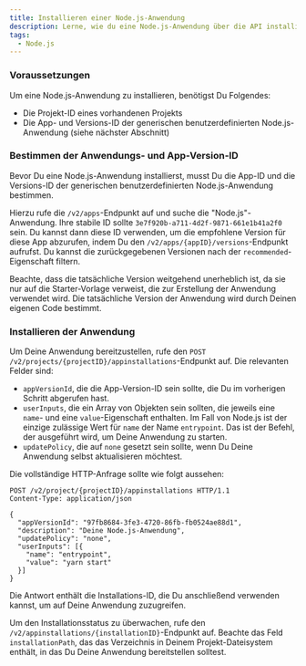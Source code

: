 ```yaml
---
title: Installieren einer Node.js-Anwendung
description: Lerne, wie du eine Node.js-Anwendung über die API installiert.
tags:
  - Node.js
---
```


### Voraussetzungen

Um eine Node.js-Anwendung zu installieren, benötigst Du Folgendes:

- Die Projekt-ID eines vorhandenen Projekts
- Die App- und Versions-ID der generischen benutzerdefinierten Node.js-Anwendung
  (siehe nächster Abschnitt)

### Bestimmen der Anwendungs- und App-Version-ID

Bevor Du eine Node.js-Anwendung installierst, musst Du die App-ID und die
Versions-ID der generischen benutzerdefinierten Node.js-Anwendung bestimmen.

Hierzu rufe die `/v2/apps`-Endpunkt auf und suche die "Node.js"-Anwendung. Ihre
stabile ID sollte `3e7f920b-a711-4d2f-9871-661e1b41a2f0` sein. Du kannst dann
diese ID verwenden, um die empfohlene Version für diese App abzurufen, indem Du
den `/v2/apps/{appID}/versions`-Endpunkt aufrufst. Du kannst die zurückgegebenen
Versionen nach der `recommended`-Eigenschaft filtern.

Beachte, dass die tatsächliche Version weitgehend unerheblich ist, da sie nur
auf die Starter-Vorlage verweist, die zur Erstellung der Anwendung verwendet
wird. Die tatsächliche Version der Anwendung wird durch Deinen eigenen Code
bestimmt.

### Installieren der Anwendung

Um Deine Anwendung bereitzustellen, rufe den
`POST /v2/projects/{projectID}/appinstallations`-Endpunkt auf. Die relevanten
Felder sind:

- `appVersionId`, die die App-Version-ID sein sollte, die Du im vorherigen
  Schritt abgerufen hast.
- `userInputs`, die ein Array von Objekten sein sollten, die jeweils eine
  `name`- und eine `value`-Eigenschaft enthalten. Im Fall von Node.js ist der
  einzige zulässige Wert für `name` der Name `entrypoint`. Das ist der Befehl,
  der ausgeführt wird, um Deine Anwendung zu starten.
- `updatePolicy`, die auf `none` gesetzt sein sollte, wenn Du Deine Anwendung
  selbst aktualisieren möchtest.

Die vollständige HTTP-Anfrage sollte wie folgt aussehen:

```http request
POST /v2/project/{projectID}/appinstallations HTTP/1.1
Content-Type: application/json

{
  "appVersionId": "97fb8684-3fe3-4720-86fb-fb0524ae88d1",
  "description": "Deine Node.js-Anwendung",
  "updatePolicy": "none",
  "userInputs": [{
    "name": "entrypoint",
    "value": "yarn start"
  }]
}
```

Die Antwort enthält die Installations-ID, die Du anschließend verwenden kannst,
um auf Deine Anwendung zuzugreifen.

Um den Installationsstatus zu überwachen, rufe den
`/v2/appinstallations/{installationID}`-Endpunkt auf. Beachte das Feld
`installationPath`, das das Verzeichnis in Deinem Projekt-Dateisystem enthält,
in das Du Deine Anwendung bereitstellen solltest.
